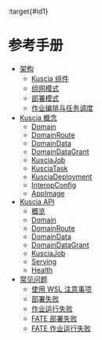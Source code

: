 :target{#id1}

# 参考手册

<TableOfContents>


  - [架构](architecture_cn.mdx)
    - [Kuscia 组件](architecture_cn.mdx#kuscia)
    - [组网模式](architecture_cn.mdx#id5)
    - [部署模式](architecture_cn.mdx#id6)
    - [作业编排与任务调度](architecture_cn.mdx#id7)
  - [Kuscia 概念](concepts/index.mdx)
    - [Domain](concepts/domain_cn.mdx)
    - [DomainRoute](concepts/domainroute_cn.mdx)
    - [DomainData](concepts/domaindata_cn.mdx)
    - [DomainDataGrant](concepts/domaindatagrant_cn.mdx)
    - [KusciaJob](concepts/kusciajob_cn.mdx)
    - [KusciaTask](concepts/kusciatask_cn.mdx)
    - [KusciaDeployment](concepts/kusciadeployment_cn.mdx)
    - [InteropConfig](concepts/interopconfig_cn.mdx)
    - [AppImage](concepts/appimage_cn.mdx)
  - [Kuscia API](apis/index.mdx)
    - [概览](apis/summary_cn.mdx)
    - [Domain](apis/domain_cn.mdx)
    - [DomainRoute](apis/domainroute_cn.mdx)
    - [DomainData](apis/domaindata_cn.mdx)
    - [DomainDataGrant](apis/domaindatagrant_cn.mdx)
    - [KusciaJob](apis/kusciajob_cn.mdx)
    - [Serving](apis/serving_cn.mdx)
    - [Health](apis/health_cn.mdx)
  - [常见问题](faq_cn.mdx)
    - [使用 WSL 注意事项](faq_cn.mdx#wsl)
    - [部署失败](faq_cn.mdx#id2)
    - [作业运行失败](faq_cn.mdx#jon-run-failed)
    - [FATE 部署失败](faq_cn.mdx#fate)
    - [FATE 作业运行失败](faq_cn.mdx#id12)
</TableOfContents>
